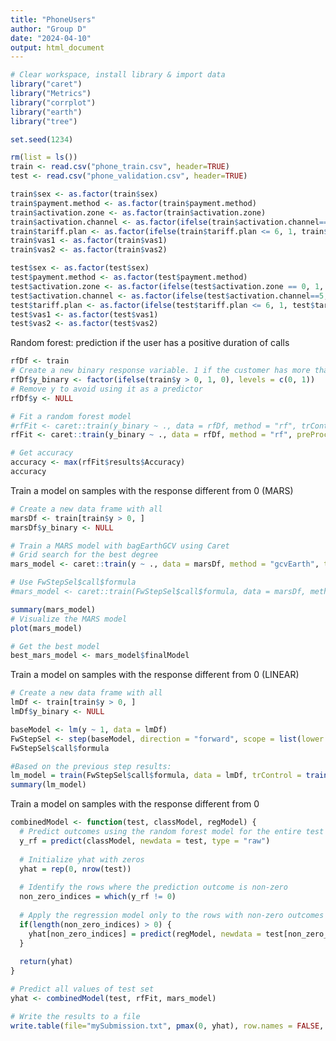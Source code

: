 ```yaml
---
title: "PhoneUsers"
author: "Group D"
date: "2024-04-10"
output: html_document
---
```


```r
# Clear workspace, install library & import data
library("caret")
library("Metrics")
library("corrplot")
library("earth")
library("tree")

set.seed(1234)
```

```r
rm(list = ls())
train <- read.csv("phone_train.csv", header=TRUE)
test <- read.csv("phone_validation.csv", header=TRUE)

train$sex <- as.factor(train$sex)
train$payment.method <- as.factor(train$payment.method)
train$activation.zone <- as.factor(train$activation.zone)
train$activation.channel <- as.factor(ifelse(train$activation.channel==5, 1, 0)) #Merge
train$tariff.plan <- as.factor(ifelse(train$tariff.plan <= 6, 1, train$tariff.plan)) #Merge
train$vas1 <- as.factor(train$vas1)
train$vas2 <- as.factor(train$vas2)

test$sex <- as.factor(test$sex)
test$payment.method <- as.factor(test$payment.method)
test$activation.zone <- as.factor(ifelse(test$activation.zone == 0, 1, test$activation.zone))
test$activation.channel <- as.factor(ifelse(test$activation.channel==5, 1, 0)) #Merge
test$tariff.plan <- as.factor(ifelse(test$tariff.plan <= 6, 1, test$tariff.plan)) #Merge
test$vas1 <- as.factor(test$vas1)
test$vas2 <- as.factor(test$vas2)
```


Random forest: prediction if the user has a positive duration of calls
```r
rfDf <- train
# Create a new binary response variable. 1 if the customer has more than 0 minutes of outgoing calls, 0 otherwise
rfDf$y_binary <- factor(ifelse(train$y > 0, 1, 0), levels = c(0, 1))
# Remove y to avoid using it as a predictor
rfDf$y <- NULL

# Fit a random forest model
#rfFit <- caret::train(y_binary ~ ., data = rfDf, method = "rf", trControl = trainControl(method = "cv", number = 5), preProcess = c("center", "scale"), mttry = 60)
rfFit <- caret::train(y_binary ~ ., data = rfDf, method = "rf", preProcess = c("center", "scale"), mttry = 60)

# Get accuracy
accuracy <- max(rfFit$results$Accuracy)
accuracy

```

Train a model on samples with the response different from 0 (MARS)
```r
# Create a new data frame with all 
marsDf <- train[train$y > 0, ]
marsDf$y_binary <- NULL

# Train a MARS model with bagEarthGCV using Caret
# Grid search for the best degree
mars_model <- caret::train(y ~ ., data = marsDf, method = "gcvEarth", trControl = trainControl(method = "cv", number = 10), tuneGrid = data.frame(degree = 1:10))

# Use FwStepSel$call$formula
#mars_model <- caret::train(FwStepSel$call$formula, data = marsDf, method = "gcvEarth", trControl = trainControl(method = "cv", number = 10), tuneGrid = data.frame(degree = 1:5))

summary(mars_model)
# Visualize the MARS model
plot(mars_model)

# Get the best model
best_mars_model <- mars_model$finalModel
```

Train a model on samples with the response different from 0 (LINEAR)
```r
# Create a new data frame with all 
lmDf <- train[train$y > 0, ]
lmDf$y_binary <- NULL

baseModel <- lm(y ~ 1, data = lmDf)
FwStepSel <- step(baseModel, direction = "forward", scope = list(lower = baseModel, upper = lm(y ~ ., data = lmDf)), trace = 0)
FwStepSel$call$formula

#Based on the previous step results:
lm_model = train(FwStepSel$call$formula, data = lmDf, trControl = trainControl(method = "loocv", number = 10), preProcess = c("center", "scale"))
summary(lm_model)
```


Train a model on samples with the response different from 0
```r
combinedModel <- function(test, classModel, regModel) {
  # Predict outcomes using the random forest model for the entire test set
  y_rf = predict(classModel, newdata = test, type = "raw")
  
  # Initialize yhat with zeros
  yhat = rep(0, nrow(test))
  
  # Identify the rows where the prediction outcome is non-zero
  non_zero_indices = which(y_rf != 0)
  
  # Apply the regression model only to the rows with non-zero outcomes
  if(length(non_zero_indices) > 0) {
    yhat[non_zero_indices] = predict(regModel, newdata = test[non_zero_indices, ])
  }
  
  return(yhat)
}

# Predict all values of test set
yhat <- combinedModel(test, rfFit, mars_model)

# Write the results to a file
write.table(file="mySubmission.txt", pmax(0, yhat), row.names = FALSE, col.names = FALSE)
```





